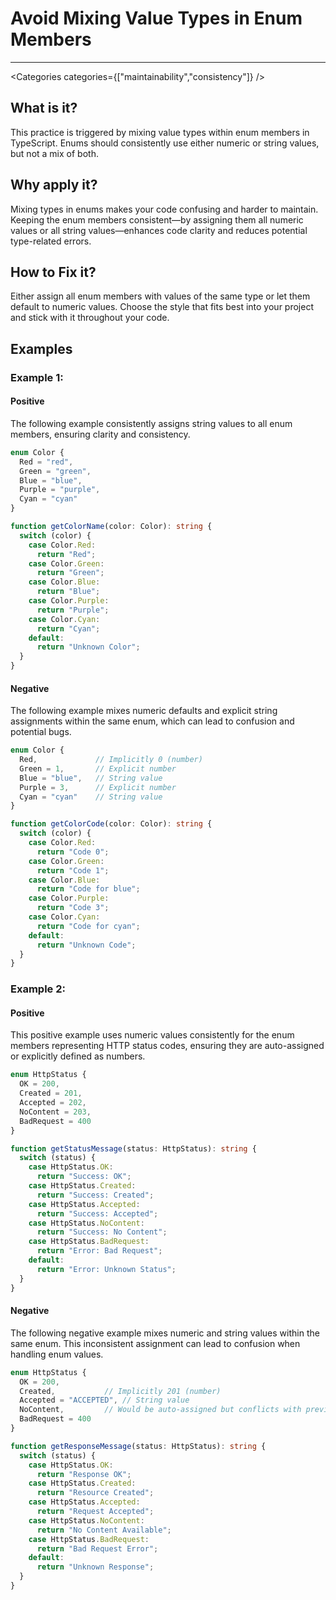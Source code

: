 

# Avoid Mixing Value Types in Enum Members

<Severity severity={SeverityLevels.MEDIUM} />

---

<Categories categories={["maintainability","consistency"]} />

## What is it?
This practice is triggered by mixing value types within enum members in TypeScript. Enums should consistently use either numeric or string values, but not a mix of both.

## Why apply it?
Mixing types in enums makes your code confusing and harder to maintain. Keeping the enum members consistent—by assigning them all numeric values or all string values—enhances code clarity and reduces potential type-related errors.

## How to Fix it?
Either assign all enum members with values of the same type or let them default to numeric values. Choose the style that fits best into your project and stick with it throughout your code.

## Examples

### Example 1:

<!-- #example -->

#### Positive

<!-- #example_positive_description -->
The following example consistently assigns string values to all enum members, ensuring clarity and consistency.

<!-- #example_positive_code -->
```ts
enum Color {
  Red = "red",
  Green = "green",
  Blue = "blue",
  Purple = "purple",
  Cyan = "cyan"
}

function getColorName(color: Color): string {
  switch (color) {
    case Color.Red:
      return "Red";
    case Color.Green:
      return "Green";
    case Color.Blue:
      return "Blue";
    case Color.Purple:
      return "Purple";
    case Color.Cyan:
      return "Cyan";
    default:
      return "Unknown Color";
  }
}
```

#### Negative

<!-- #example_negative_description -->
The following example mixes numeric defaults and explicit string assignments within the same enum, which can lead to confusion and potential bugs.

<!-- #example_negative_code -->
```ts
enum Color {
  Red,             // Implicitly 0 (number)
  Green = 1,       // Explicit number
  Blue = "blue",   // String value
  Purple = 3,      // Explicit number
  Cyan = "cyan"    // String value
}

function getColorCode(color: Color): string {
  switch (color) {
    case Color.Red:
      return "Code 0";
    case Color.Green:
      return "Code 1";
    case Color.Blue:
      return "Code for blue";
    case Color.Purple:
      return "Code 3";
    case Color.Cyan:
      return "Code for cyan";
    default:
      return "Unknown Code";
  }
}
```

### Example 2:

<!-- #example -->

#### Positive

<!-- #example_positive_description -->
This positive example uses numeric values consistently for the enum members representing HTTP status codes, ensuring they are auto-assigned or explicitly defined as numbers.

<!-- #example_positive_code -->
```ts
enum HttpStatus {
  OK = 200,
  Created = 201,
  Accepted = 202,
  NoContent = 203,
  BadRequest = 400
}

function getStatusMessage(status: HttpStatus): string {
  switch (status) {
    case HttpStatus.OK:
      return "Success: OK";
    case HttpStatus.Created:
      return "Success: Created";
    case HttpStatus.Accepted:
      return "Success: Accepted";
    case HttpStatus.NoContent:
      return "Success: No Content";
    case HttpStatus.BadRequest:
      return "Error: Bad Request";
    default:
      return "Error: Unknown Status";
  }
}
```

#### Negative

<!-- #example_negative_description -->
The following negative example mixes numeric and string values within the same enum. This inconsistent assignment can lead to confusion when handling enum values.

<!-- #example_negative_code -->
```ts
enum HttpStatus {
  OK = 200,
  Created,           // Implicitly 201 (number)
  Accepted = "ACCEPTED", // String value
  NoContent,         // Would be auto-assigned but conflicts with previous string type
  BadRequest = 400
}

function getResponseMessage(status: HttpStatus): string {
  switch (status) {
    case HttpStatus.OK:
      return "Response OK";
    case HttpStatus.Created:
      return "Resource Created";
    case HttpStatus.Accepted:
      return "Request Accepted";
    case HttpStatus.NoContent:
      return "No Content Available";
    case HttpStatus.BadRequest:
      return "Bad Request Error";
    default:
      return "Unknown Response";
  }
}
```